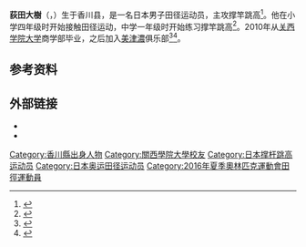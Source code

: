 {{NoteTA|G1=Sports}}
{{Infobox sportsperson
| name           = 荻田大樹
| image          = 2014 DécaNation - Pole vault 20.jpg
| caption        = 摄于2014年
| birth_name     = 
| fullname       = 
| nationality    = {{JPN}}
| residence      = 
| birth_date     = {{birth date and age|1987|12|30|df=yes}}
| birth_place    = {{JPN}}[[香川县|香川县]]
| death_date     = 
| death_place    = 
| height         = {{convert|1.86|m|ftin|abbr=on}}
| weight         = {{convert|80|kg|lb|abbr=on}}
| country        = {{JPN}}
| sport          = [[田径|田径]]
| event          = [[撑竿跳高|撑竿跳高]]
| olympics       = 
| medaltemplates = 
{{MedalSport|男子[[田徑|田徑]]}}
{{MedalCountry|{{JPN}}}}
{{MedalCompetition|[[亚洲田径锦标赛|亚洲田径锦标赛]]}}
{{MedalSilver|[[2011年亚洲田径锦标赛|2011 神户]]|撑竿跳高}}
{{MedalCompetition|[[东亚运动会|东亚运动会]]}}
{{MedalGold|[[2009年东亚运动会|2009 香港]]|[[2009年东亚运动会田径比赛|撑竿跳高]]}}
{{MedalBronze|[[2013年东亚运动会|2013 天津]]|[[2013年东亚运动会田径比赛|撑竿跳高]]}}
}}

'''荻田大樹'''（{{jpn|j=荻田 大樹|hg=おぎた ひろき|rm=Ogita Hiroki}}，{{bd|1987年|12月30日||}}）生于香川县，是一名日本男子田径运动员，主攻撑竿跳高<ref>{{cite web|url=https://www.jaaf.or.jp/athletes/profile/hiroki_ogita/|script-title=ja:荻田 大樹|work={{lang|ja|日本陸上競技連盟}}|accessdate=2020-09-15|archiveurl=https://web.archive.org/web/20200322172854/https://www.jaaf.or.jp/athletes/profile/hiroki_ogita/|archivedate=2020-03-22}}</ref>。他在小学四年级时开始接触田径运动，中学一年级时开始练习撑竿跳高<ref>{{cite web|url=https://www.nikkansports.com/sports/athletics/seriku/2015/interview/ogita06.html|script-title=ja:棒高跳び 荻田大樹|publisher={{lang|ja|日刊スポーツ}}|accessdate=2020-09-15|archiveurl=https://web.archive.org/web/20160515051500/https://www.nikkansports.com/sports/athletics/seriku/2015/interview/ogita06.html|archivedate=2016-05-15}}</ref>。2010年从[[关西学院大学|关西学院大学]]商学部毕业，之后加入[[美津濃|美津濃]]俱乐部<ref>{{cite web|url=https://mainichi.jp/articles/20160717/ddl/k28/050/238000c|script-title=ja:活躍を母校で誓う　関学ＯＢ２選手の壮行会　陸上・荻田選手、ラグビー・徳永選手　／兵庫|publisher={{lang|ja|每日新聞}}|date=2016-07-17|accessdate=2020-09-15|archiveurl=https://archive.is/o72Ar|archivedate=2020-09-15}}</ref><ref>{{cite web|url=https://www.kwansei.ac.jp/news/detail/news_20160712_012859.html|script-title=ja:リオ五輪棒高跳代表の荻田選手が村田学長を訪問|work={{lang|ja|関西学院大学}}|date=2016-07-12|accessdate=2020-09-15|archiveurl=https://archive.is/5vt65|archivedate=2020-09-15}}</ref>。

==参考资料==
{{Reflist}}

==外部链接==
* {{IAAF name|219799}}
* {{IOC profile|hiroki-ogita}}

{{Authority control}}

{{DEFAULTSORT:Ogita, Hiroki}}
[[Category:香川縣出身人物|Category:香川縣出身人物]]
[[Category:關西學院大學校友|Category:關西學院大學校友]]
[[Category:日本撑杆跳高运动员|Category:日本撑杆跳高运动员]]
[[Category:日本奥运田径运动员|Category:日本奥运田径运动员]]
[[Category:2016年夏季奧林匹克運動會田徑運動員|Category:2016年夏季奧林匹克運動會田徑運動員]]